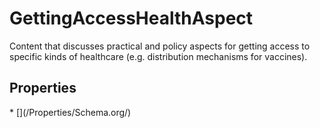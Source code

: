 
# GettingAccessHealthAspect

Content that discusses practical and policy aspects for getting access to specific kinds of healthcare (e.g. distribution mechanisms for vaccines).

## Properties

<Grid>
* [](/Properties/Schema.org/)

</Grid>

